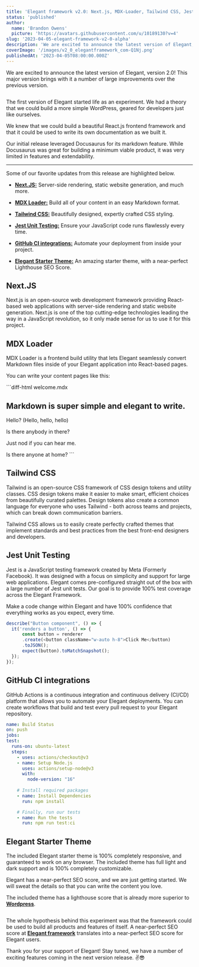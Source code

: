 ```yaml
---
title: 'Elegant framework v2.0: Next.js, MDX-Loader, Tailwind CSS, Jest, and more'
status: 'published'
author:
  name: 'Brandon Owens'
  picture: 'https://avatars.githubusercontent.com/u/10189130?v=4'
slug: '2023-04-05-elegant-framework-v2-0-alpha'
description: 'We are excited to announce the latest version of Elegant, version 2.0! This major version brings with it a number of large improvements over the previous version.'
coverImage: '/images/v2_0_elegantframework_com-Q1Nj.png'
publishedAt: '2023-04-05T08:00:00.000Z'
---
```


We are excited to announce the latest version of Elegant, version 2.0! This major version brings with it a number of large improvements over the previous version.

<div class="my-8 shadow-xl"><img class="rounded-xl" src="/images/v2_0_elegantframework_com.3e193a62-QzMj.png" alt=""></div>

The first version of Elegant started life as an experiment. We had a theory that we could build a more simple WordPress, geared for developers just like ourselves.

We knew that we could build a beautiful React.js frontend framework and that it could be used to write its own documentation as we built it.

Our initial release leveraged Docusaurus for its markdown feature. While Docusaurus was great for building a minimum viable product, it was very limited in features and extendability.

---

Some of our favorite updates from this release are highlighted below.

- [**Next.JS:**](https://www.elegantframework.com/blog/2023-04-05-elegant-framework-v2-0-alpha#next_js) Server-side rendering, static website generation, and much more.

- [**MDX Loader:**](https://www.elegantframework.com/blog/2023-04-05-elegant-framework-v2-0-alpha#mdx_loader) Build all of your content in an easy Markdown format.

- [**Tailwind CSS:**](https://www.elegantframework.com/blog/2023-04-05-elegant-framework-v2-0-alpha#tailwind_css) Beautifully designed, expertly crafted CSS styling.

- [**Jest Unit Testing:**](https://www.elegantframework.com/blog/2023-04-05-elegant-framework-v2-0-alpha#jest) Ensure your JavaScript code runs flawlessly every time.

- [**GitHub CI integrations:**](https://www.elegantframework.com/blog/2023-04-05-elegant-framework-v2-0-alpha#github_ci) Automate your deployment from inside your project.

- [**Elegant Starter Theme:**](https://www.elegantframework.com/blog/2023-04-05-elegant-framework-v2-0-alpha#elegant_seo_compared_wordpress_com) An amazing starter theme, with a near-perfect Lighthouse SEO Score.

## Next.JS

Next.js is an open-source web development framework providing React-based web applications with server-side rendering and static website generation. Next.js is one of the top cutting-edge technologies leading the way in a JavaScript revolution, so it only made sense for us to use it for this project.

## MDX Loader

MDX Loader is a frontend build utility that lets Elegant seamlessly convert Markdown files inside of your Elegant application into React-based pages.

You can write your content pages like this:

\`\`\`diff-html welcome.mdx

## Markdown is super simple and elegant to write.

Hello? (Hello, hello, hello) <br>

Is there anybody in there? <br>

Just nod if you can hear me. <br>

Is there anyone at home? \`\`\`

## Tailwind CSS

Tailwind is an open-source CSS framework of CSS design tokens and utility classes. CSS design tokens make it easier to make smart, efficient choices from beautifully curated palettes. Design tokens also create a common language for everyone who uses Tailwind - both across teams and projects, which can break down communication barriers.

Tailwind CSS allows us to easily create perfectly crafted themes that implement standards and best practices from the best front-end designers and developers.

## Jest Unit Testing

Jest is a JavaScript testing framework created by Meta (Formerly Facebook). It was designed with a focus on simplicity and support for large web applications. Elegant comes pre-configured straight out of the box with a large number of Jest unit tests. Our goal is to provide 100% test coverage across the Elegant Framework.

Make a code change within Elegant and have 100% confidence that everything works as you expect, every time.

```javascript
describe("Button component", () => {
  it('renders a button', () => {
      const button = renderer
      .create(<button className="w-auto h-8">Click Me</button)
      .toJSON();
      expect(button).toMatchSnapshot();
  });
});
```

## GitHub CI integrations

GitHub Actions is a continuous integration and continuous delivery (CI/CD) platform that allows you to automate your Elegant deployments. You can create workflows that build and test every pull request to your Elegant repository.

```yaml
name: Build Status
on: push
jobs:
test:
  runs-on: ubuntu-latest
  steps:
    - uses: actions/checkout@v3
    - name: Setup Node.js
      uses: actions/setup-node@v3
      with:
        node-version: "16"
      
    # Install required packages
    - name: Install Dependencies
      run: npm install

    # Finally, run our tests
    - name: Run the tests
      run: npm run test:ci
```

## Elegant Starter Theme

The included Elegant starter theme is 100% completely responsive, and guaranteed to work on any browser. The included theme has full light and dark support and is 100% completely customizable.

Elegant has a near-perfect SEO score, and we are just getting started. We will sweat the details so that you can write the content you love.

The included theme has a lighthouse score that is already more superior to [**Wordpress**](https://wordpress.com/blog/2023/03/10/whats-new-on-wordpress-com-fresh-buttons-sticky-headers-and-time-saving-shortcuts/).

<div class="my-8 shadow-xl"><img class="rounded-xl" src="/images/elegant_seo_compared_wordpress_com.6d3f1e41-UxOD.png" alt=""></div>

The whole hypothesis behind this experiment was that the framework could be used to build all products and features of itself. A near-perfect SEO score at [**Elegant framework**](https://elegantframework.com/) translates into a near-perfect SEO score for Elegant users.



Thank you for your support of Elegant! Stay tuned, we have a number of exciting features coming in the next version release. ✌️😎

